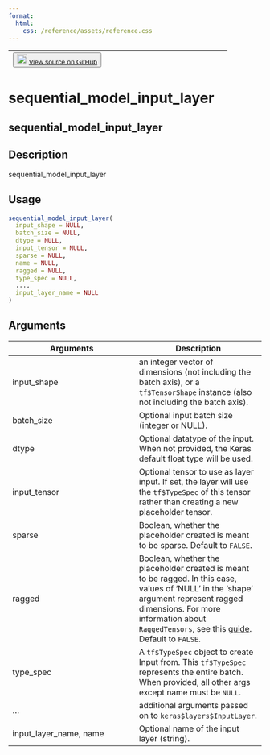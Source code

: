 ```yaml
---
format:
  html:
    css: /reference/assets/reference.css
---
```


| <button class="button"> ![](/reference/assets/GitHub-Mark-32px.png){width="20"} [View source on GitHub](https://github.com/rstudio/keras//blob/main/R/model.R#L119) </button> |
|:------------------------------:|:--------------------------------------:|

# sequential_model_input_layer

## sequential_model_input_layer

## Description
sequential_model_input_layer 


## Usage
```r
sequential_model_input_layer( 
  input_shape = NULL, 
  batch_size = NULL, 
  dtype = NULL, 
  input_tensor = NULL, 
  sparse = NULL, 
  name = NULL, 
  ragged = NULL, 
  type_spec = NULL, 
  ..., 
  input_layer_name = NULL 
) 
```

## Arguments
|Arguments|Description|
|---|---|
| input_shape | an integer vector of dimensions (not including the batch axis), or a `tf$TensorShape` instance (also not including the batch axis). |
| batch_size | Optional input batch size (integer or NULL). |
| dtype | Optional datatype of the input. When not provided, the Keras default float type will be used. |
| input_tensor | Optional tensor to use as layer input. If set, the layer will use the `tf$TypeSpec` of this tensor rather than creating a new placeholder tensor. |
| sparse | Boolean, whether the placeholder created is meant to be sparse. Default to `FALSE`. |
| ragged | Boolean, whether the placeholder created is meant to be ragged. In this case, values of 'NULL' in the 'shape' argument represent ragged dimensions. For more information about `RaggedTensors`, see this [guide](https://www.tensorflow.org/guide/ragged_tensor). Default to `FALSE`. |
| type_spec | A `tf$TypeSpec` object to create Input from. This `tf$TypeSpec` represents the entire batch. When provided, all other args except name must be `NULL`. |
| ... | additional arguments passed on to `keras$layers$InputLayer`. |
| input_layer_name, name | Optional name of the input layer (string). |







